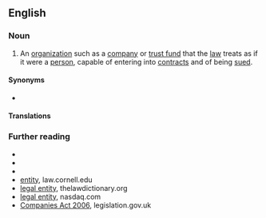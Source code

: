 {{also|legal-entity}}
==English==
{{wikipedia|lang=en}}

===Noun===
{{en-noun}}

# {{lb|en|law}} An [[organization]] such as a [[company]] or [[trust fund]] that the [[law]] treats as if it were a [[person]], capable of entering into [[contract]]s and of being [[sued]].

====Synonyms====
* {{l|en|legal person}}

====Translations====
{{trans-see|organisation that the law treats as a legal person|legal person}}

===Further reading===
* {{R:OneLook}}
* {{R:Collins}}
* {{R:Cambridge}}
* [https://www.law.cornell.edu/wex/entity entity], law.cornell.edu
* [https://thelawdictionary.org/legal-entity/ legal entity], thelawdictionary.org
* [https://www.nasdaq.com/glossary/l/legal-entity legal entity], nasdaq.com
* [https://www.legislation.gov.uk/ukpga/2006/46/section/790C/2015-05-26?view=plain Companies Act 2006], legislation.gov.uk